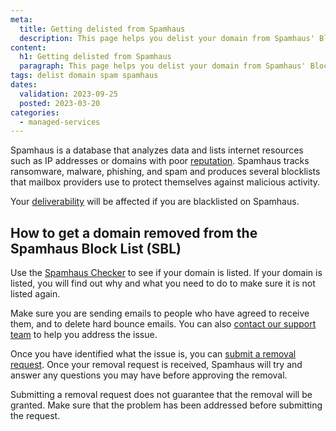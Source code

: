 ```yaml
---
meta:
  title: Getting delisted from Spamhaus
  description: This page helps you delist your domain from Spamhaus' Block List
content:
  h1: Getting delisted from Spamhaus
  paragraph: This page helps you delist your domain from Spamhaus' Block List
tags: delist domain spam spamhaus
dates:
  validation: 2023-09-25
  posted: 2023-03-20
categories:
  - managed-services
---
```


<Macro id="requirements" />

Spamhaus is a database that analyzes data and lists internet resources such as IP addresses or domains with poor [reputation](/managed-services/transactional-email/concepts/#ip-reputation). Spamhaus tracks ransomware, malware, phishing, and spam and produces several blocklists that mailbox providers use to protect themselves against malicious activity.

Your [deliverability](/managed-services/transactional-email/concepts/#deliverability) will be affected if you are blacklisted on Spamhaus.

## How to get a domain removed from the Spamhaus Block List (SBL)

Use the [Spamhaus Checker](https://check.spamhaus.org/) to see if your domain is listed. If your domain is listed, you will find out why and what you need to do to make sure it is not listed again.

Make sure you are sending emails to people who have agreed to receive them, and to delete hard bounce emails. You can also [contact our support team](https://console.scaleway.com/support/tickets) to help you address the issue.

Once you have identified what the issue is, you can [submit a removal request](https://www.spamhaus.org/faq/section/General%20Questions#251). Once your removal request is received, Spamhaus will try and answer any questions you may have before approving the removal.

<Message type="important">
 Submitting a removal request does not guarantee that the removal will be granted. Make sure that the problem has been addressed before submitting the request.
</Message>